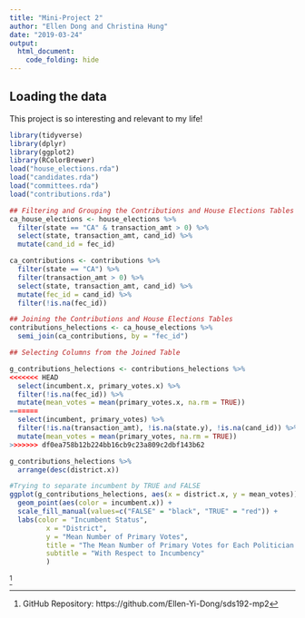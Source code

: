 ```yaml
---
title: "Mini-Project 2"
author: "Ellen Dong and Christina Hung"
date: "2019-03-24"
output: 
  html_document:
    code_folding: hide
---
```



## Loading the data

This project is so interesting and relevant to my life!  



```r
library(tidyverse)
library(dplyr)
library(ggplot2)
library(RColorBrewer)
load("house_elections.rda")
load("candidates.rda")
load("committees.rda")
load("contributions.rda")
```



```r
## Filtering and Grouping the Contributions and House Elections Tables
ca_house_elections <- house_elections %>%
  filter(state == "CA" & transaction_amt > 0) %>%
  select(state, transaction_amt, cand_id) %>%
  mutate(cand_id = fec_id)

ca_contributions <- contributions %>%
  filter(state == "CA") %>%
  filter(transaction_amt > 0) %>%
  select(state, transaction_amt, cand_id) %>%
  mutate(fec_id = cand_id) %>%
  filter(!is.na(fec_id))
```

```r
## Joining the Contributions and House Elections Tables
contributions_helections <- ca_house_elections %>% 
  semi_join(ca_contributions, by = "fec_id")
```

```r
## Selecting Columns from the Joined Table

g_contributions_helections <- contributions_helections %>%
<<<<<<< HEAD
  select(incumbent.x, primary_votes.x) %>%
  filter(!is.na(fec_id)) %>%
  mutate(mean_votes = mean(primary_votes.x, na.rm = TRUE))
=======
  select(incumbent, primary_votes) %>%
  filter(!is.na(transaction_amt), !is.na(state.y), !is.na(cand_id)) %>%
  mutate(mean_votes = mean(primary_votes, na.rm = TRUE))
>>>>>>> df0ea758b12b224bb16cb9c23a809c2dbf143b62
```
 
```r
g_contributions_helections %>%
  arrange(desc(district.x))
```

```r
#Trying to separate incumbent by TRUE and FALSE
ggplot(g_contributions_helections, aes(x = district.x, y = mean_votes)) + 
  geom_point(aes(color = incumbent.x)) + 
  scale_fill_manual(values=c("FALSE" = "black", "TRUE" = "red")) + 
  labs(color = "Incumbent Status", 
         x = "District", 
         y = "Mean Number of Primary Votes", 
         title = "The Mean Number of Primary Votes for Each Politician in a Certain District in CA", 
         subtitle = "With Respect to Incumbency"
         )
```
^[GitHub Repository: https://github.com/Ellen-Yi-Dong/sds192-mp2]